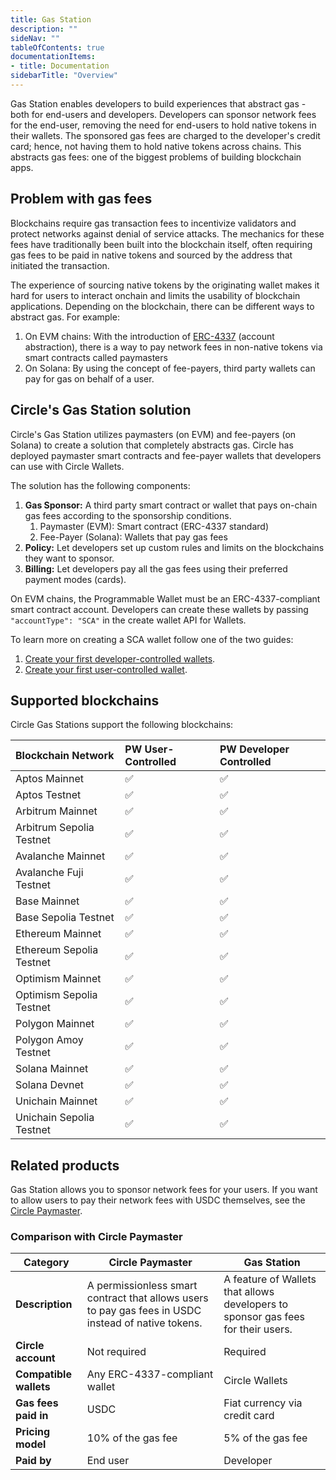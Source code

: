 ```yaml
---
title: Gas Station
description: ""
sideNav: ""
tableOfContents: true
documentationItems: 
- title: Documentation
sidebarTitle: "Overview"
---
```


Gas Station enables developers to build experiences that abstract gas - both for
end-users and developers. Developers can sponsor network fees for the end-user,
removing the need for end-users to hold native tokens in their wallets. The
sponsored gas fees are charged to the developer's credit card; hence, not having
them to hold native tokens across chains. This abstracts gas fees: one of the
biggest problems of building blockchain apps.

## Problem with gas fees

Blockchains require gas transaction fees to incentivize validators and protect
networks against denial of service attacks. The mechanics for these fees have
traditionally been built into the blockchain itself, often requiring gas fees to
be paid in native tokens and sourced by the address that initiated the
transaction.

The experience of sourcing native tokens by the originating wallet makes it hard
for users to interact onchain and limits the usability of blockchain
applications. Depending on the blockchain, there can be different ways to
abstract gas. For example:

1. On EVM chains: With the introduction of
   [ERC-4337](https://eips.ethereum.org/EIPS/eip-4337) (account abstraction),
   there is a way to pay network fees in non-native tokens via smart contracts
   called paymasters
2. On Solana: By using the concept of fee-payers, third party wallets can pay
   for gas on behalf of a user.

## Circle's Gas Station solution

Circle's Gas Station utilizes paymasters (on EVM) and fee-payers (on Solana) to
create a solution that completely abstracts gas. Circle has deployed paymaster
smart contracts and fee-payer wallets that developers can use with Circle
Wallets.

The solution has the following components:

1. **Gas Sponsor:** A third party smart contract or wallet that pays on-chain
   gas fees according to the sponsorship conditions.
   1. Paymaster (EVM): Smart contract (ERC-4337 standard)
   2. Fee-Payer (Solana): Wallets that pay gas fees
2. **Policy:** Let developers set up custom rules and limits on the blockchains
   they want to sponsor.
3. **Billing:** Let developers pay all the gas fees using their preferred
   payment modes (cards).

On EVM chains, the Programmable Wallet must be an ERC-4337-compliant smart
contract account. Developers can create these wallets by passing
`"accountType": "SCA"` in the create wallet API for Wallets.

To learn more on creating a SCA wallet follow one of the two guides:

1. [Create your first developer-controlled wallets](/wallets/dev-controlled/create-your-first-wallet).
2. [Create your first user-controlled wallet](/wallets/user-controlled/react-native-sdk-ui-customization-api).

## Supported blockchains

Circle Gas Stations support the following blockchains:

| Blockchain Network       | PW User-Controlled | PW Developer Controlled |
| :----------------------- | :----------------- | :---------------------- |
| Aptos Mainnet            | ✅                 | ✅                      |
| Aptos Testnet            | ✅                 | ✅                      |
| Arbitrum Mainnet         | ✅                 | ✅                      |
| Arbitrum Sepolia Testnet | ✅                 | ✅                      |
| Avalanche Mainnet        | ✅                 | ✅                      |
| Avalanche Fuji Testnet   | ✅                 | ✅                      |
| Base Mainnet             | ✅                 | ✅                      |
| Base Sepolia Testnet     | ✅                 | ✅                      |
| Ethereum Mainnet         | ✅                 | ✅                      |
| Ethereum Sepolia Testnet | ✅                 | ✅                      |
| Optimism Mainnet         | ✅                 | ✅                      |
| Optimism Sepolia Testnet | ✅                 | ✅                      |
| Polygon Mainnet          | ✅                 | ✅                      |
| Polygon Amoy Testnet     | ✅                 | ✅                      |
| Solana Mainnet           | ✅                 | ✅                      |
| Solana Devnet            | ✅                 | ✅                      |
| Unichain Mainnet         | ✅                 | ✅                      |
| Unichain Sepolia Testnet | ✅                 | ✅                      |

## Related products

Gas Station allows you to sponsor network fees for your users. If you want to
allow users to pay their network fees with USDC themselves, see the
[Circle Paymaster](/paymaster).

### Comparison with Circle Paymaster

| Category               | Circle Paymaster                                                                                    | Gas Station                                                                      |
| ---------------------- | --------------------------------------------------------------------------------------------------- | -------------------------------------------------------------------------------- |
| **Description**        | A permissionless smart contract that allows users to pay gas fees in USDC instead of native tokens. | A feature of Wallets that allows developers to sponsor gas fees for their users. |
| **Circle account**     | Not required                                                                                        | Required                                                                         |
| **Compatible wallets** | Any ERC-4337-compliant wallet                                                                       | Circle Wallets                                                                   |
| **Gas fees paid in**   | USDC                                                                                                | Fiat currency via credit card                                                    |
| **Pricing model**      | 10% of the gas fee                                                                                  | 5% of the gas fee                                                                |
| **Paid by**            | End user                                                                                            | Developer                                                                        |
